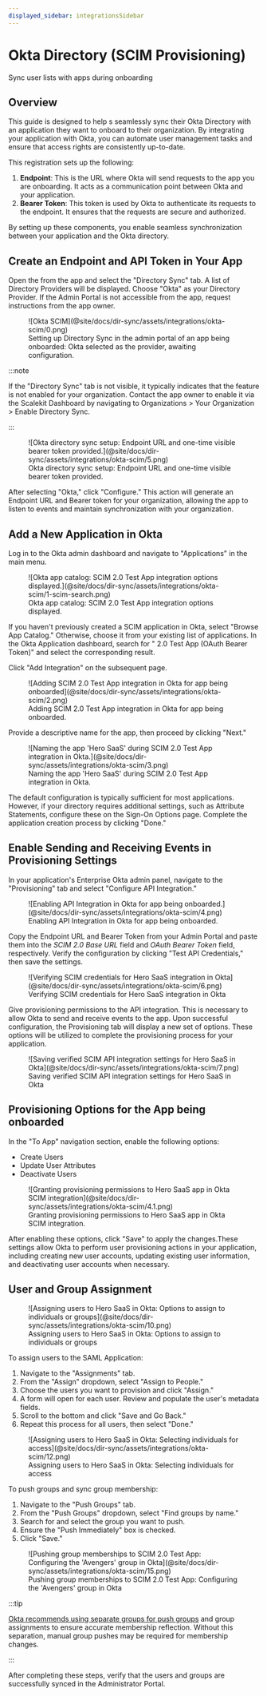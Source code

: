 ```yaml
---
displayed_sidebar: integrationsSidebar
---
```


# Okta Directory (SCIM Provisioning)

<Subtitle>Sync user lists with apps during onboarding</Subtitle>

## Overview

This guide is designed to help <TermTip jargon="administrator"/>s seamlessly sync their Okta Directory with an
application they want to onboard to their organization. By integrating your application with Okta, you can automate user
management tasks and ensure that access rights are consistently up-to-date.

This registration sets up the following:

1. **Endpoint**: This is the URL where Okta will send requests to the app you are onboarding. It acts as a communication
   point between Okta and your application.
2. **Bearer Token**: This token is used by Okta to authenticate its requests to the endpoint. It ensures that the
   requests are secure and authorized.

By setting up these components, you enable seamless synchronization between your application and the Okta directory.

## Create an Endpoint and API Token in Your App

Open the <TermTip jargon="Admin Portal" /> from the app and select the "Directory Sync" tab. A list of Directory
Providers will be displayed. Choose "Okta" as your Directory Provider. If the Admin Portal is not accessible from the
app, request instructions from the app owner.

<figure>
  ![Okta SCIM](@site/docs/dir-sync/assets/integrations/okta-scim/0.png)
  <figcaption>Setting up Directory Sync in the admin portal of an app being onboarded: Okta selected as the provider, awaiting configuration.</figcaption>
</figure>


:::note

If the "Directory Sync" tab is not visible, it typically indicates that the feature is not enabled for your
organization. Contact the app owner to enable it via the Scalekit Dashboard by navigating to Organizations > Your
Organization > Enable Directory Sync.

:::

<figure>
![Okta directory sync setup: Endpoint URL and one-time visible bearer token provided.](@site/docs/dir-sync/assets/integrations/okta-scim/5.png)
<figcaption>Okta directory sync setup: Endpoint URL and one-time visible bearer token provided.</figcaption>
</figure>

After selecting "Okta," click "Configure." This action will generate an Endpoint URL and Bearer token for your
organization, allowing the app to listen to events and maintain synchronization with your organization.

## Add a New Application in Okta

Log in to the Okta admin dashboard and navigate to "Applications" in the main menu.

<figure>
  ![Okta app catalog: SCIM 2.0 Test App integration options displayed.](@site/docs/dir-sync/assets/integrations/okta-scim/1-scim-search.png)
  <figcaption>Okta app catalog: SCIM 2.0 Test App integration options displayed.</figcaption>
</figure>

If you haven't previously created a SCIM application in Okta, select "Browse App Catalog." Otherwise, choose it from
your existing list of applications. In the Okta Application dashboard, search for "<TermTip jargon="SCIM" /> 2.0 Test App (OAuth Bearer Token)" and select the corresponding
result.

Click "Add Integration" on the subsequent page.

<figure>
  ![Adding SCIM 2.0 Test App integration in Okta for app being onboarded](@site/docs/dir-sync/assets/integrations/okta-scim/2.png)
  <figcaption>Adding SCIM 2.0 Test App integration in Okta for app being onboarded.</figcaption>
</figure>

Provide a descriptive name for the app, then proceed by clicking "Next."

<figure>
  ![Naming the app 'Hero SaaS' during SCIM 2.0 Test App integration in Okta.](@site/docs/dir-sync/assets/integrations/okta-scim/3.png)
  <figcaption>Naming the app 'Hero SaaS' during SCIM 2.0 Test App integration in Okta.</figcaption>
</figure>

The default configuration is typically sufficient for most applications. However, if your directory requires additional
settings, such as Attribute Statements, configure these on the Sign-On Options page. Complete the application creation
process by clicking "Done."

## Enable Sending and Receiving Events in Provisioning Settings

In your application's Enterprise Okta admin panel, navigate to the "Provisioning" tab and select "Configure API
Integration."

<figure>
  ![Enabling API Integration in Okta for app being onboarded.](@site/docs/dir-sync/assets/integrations/okta-scim/4.png)
  <figcaption>Enabling API Integration in Okta for app being onboarded.</figcaption>
</figure>


Copy the Endpoint URL and Bearer Token from your Admin Portal and paste them into the *SCIM 2.0 Base URL* field and *OAuth Bearer Token* field, respectively. Verify the configuration by clicking "Test API Credentials," then save the settings.

<figure>
  ![Verifying SCIM credentials for Hero SaaS integration in Okta](@site/docs/dir-sync/assets/integrations/okta-scim/6.png)
  <figcaption>Verifying SCIM credentials for Hero SaaS integration in Okta</figcaption>
</figure>

Give provisioning permissions to the API integration. This is necessary to allow Okta to send and receive events to the app. Upon successful configuration, the Provisioning tab will display a new set of options. These options will be utilized to
complete the provisioning process for your application.

<figure>
  ![Saving verified SCIM API integration settings for Hero SaaS in Okta](@site/docs/dir-sync/assets/integrations/okta-scim/7.png)
  <figcaption>Saving verified SCIM API integration settings for Hero SaaS in Okta</figcaption>
</figure>


## Provisioning Options for the App being onboarded

In the "To App" navigation section, enable the following options:

- Create Users
- Update User Attributes
- Deactivate Users

<figure>
  ![Granting provisioning permissions to Hero SaaS app in Okta SCIM integration](@site/docs/dir-sync/assets/integrations/okta-scim/4.1.png)
  <figcaption>Granting provisioning permissions to Hero SaaS app in Okta SCIM integration.</figcaption>
</figure>

After enabling these options, click "Save" to apply the changes.These settings allow Okta to perform user provisioning
actions in your application, including creating new user accounts, updating existing user information, and deactivating
user accounts when necessary.



## User and Group Assignment

<figure>
  ![Assigning users to Hero SaaS in Okta: Options to assign to individuals or groups](@site/docs/dir-sync/assets/integrations/okta-scim/10.png)
  <figcaption>Assigning users to Hero SaaS in Okta: Options to assign to individuals or groups</figcaption>
</figure>

To assign users to the SAML Application:

1. Navigate to the "Assignments" tab.
2. From the "Assign" dropdown, select "Assign to People."
3. Choose the users you want to provision and click "Assign."
4. A form will open for each user. Review and populate the user's metadata fields.
5. Scroll to the bottom and click "Save and Go Back."
6. Repeat this process for all users, then select "Done."

<figure>
  ![Assigning users to Hero SaaS in Okta: Selecting individuals for access](@site/docs/dir-sync/assets/integrations/okta-scim/12.png)
  <figcaption>Assigning users to Hero SaaS in Okta: Selecting individuals for access</figcaption>
</figure>

To push groups and sync group membership:

1. Navigate to the "Push Groups" tab.
2. From the "Push Groups" dropdown, select "Find groups by name."
3. Search for and select the group you want to push.
4. Ensure the "Push Immediately" box is checked.
5. Click "Save."

<figure>
  ![Pushing group memberships to SCIM 2.0 Test App: Configuring the 'Avengers' group in Okta](@site/docs/dir-sync/assets/integrations/okta-scim/15.png)
  <figcaption>Pushing group memberships to SCIM 2.0 Test App: Configuring the 'Avengers' group in Okta</figcaption>
</figure>

:::tip

[Okta recommends using separate groups for push groups](https://help.okta.com/en-us/content/topics/users-groups-profiles/usgp-about-group-push.htm) and group assignments to ensure accurate membership
reflection. Without this separation, manual group pushes may be required for membership changes.

:::


After completing these steps, verify that the users and groups are successfully synced in the Administrator Portal.

